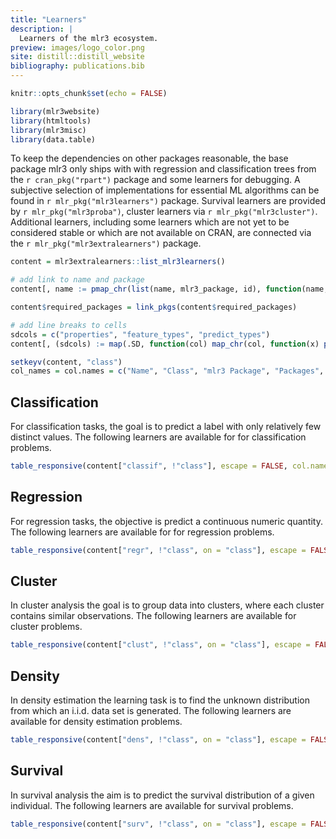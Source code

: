 ```yaml
---
title: "Learners"
description: |
  Learners of the mlr3 ecosystem.
preview: images/logo_color.png
site: distill::distill_website
bibliography: publications.bib
---
```


```r
knitr::opts_chunk$set(echo = FALSE)

library(mlr3website)
library(htmltools)
library(mlr3misc)
library(data.table)
```

To keep the dependencies on other packages reasonable, the base package mlr3 only ships with with regression and classification trees from the `r cran_pkg("rpart")` package and some learners for debugging.
A subjective selection of implementations for essential ML algorithms can be found in `r mlr_pkg("mlr3learners")` package.
Survival learners are provided by `r mlr_pkg("mlr3proba")`, cluster learners via `r mlr_pkg("mlr3cluster")`.
Additional learners, including some learners which are not yet to be considered stable or which are not available on CRAN, are connected via the `r mlr_pkg("mlr3extralearners")` package.


```r
content = mlr3extralearners::list_mlr3learners()

# add link to name and package
content[, name := pmap_chr(list(name, mlr3_package, id), function(name, mlr3_package, id) as.character(a(href = sprintf("https://%s.mlr-org.com/reference/mlr_learners_%s.html", mlr3_package, id), name)))]

content$required_packages = link_pkgs(content$required_packages)

# add line breaks to cells
sdcols = c("properties", "feature_types", "predict_types")
content[, (sdcols) := map(.SD, function(col) map_chr(col, function(x) paste0(x, collapse = "\n"))), .SDcols = sdcols]

setkeyv(content, "class")
col_names = col.names = c("Name", "Class", "mlr3 Package", "Packages", "Properties", "Feature Types", "Predict Types")
```

## Classification

For classification tasks, the goal is to predict a label with only relatively few distinct values.
The following learners are available for for classification problems.

```r
table_responsive(content["classif", !"class"], escape = FALSE, col.names = col_names)
```

## Regression

For regression tasks, the objective is predict a continuous numeric quantity.
The following learners are available for for regression problems.

```r
table_responsive(content["regr", !"class", on = "class"], escape = FALSE, col.names = col_names)
```

## Cluster

In cluster analysis the goal is to group data into clusters, where each cluster contains similar observations.
The following learners are available for cluster problems.

```r
table_responsive(content["clust", !"class", on = "class"], escape = FALSE, col.names = col_names)
```

## Density

In density estimation the learning task is to find the unknown distribution from which an i.i.d. data set is generated.
The following learners are available for density estimation problems.

```r
table_responsive(content["dens", !"class", on = "class"], escape = FALSE, col.names = col_names)
```

## Survival

In survival analysis the aim is to predict the survival distribution of a given individual.
The following learners are available for survival problems.

```r
table_responsive(content["surv", !"class", on = "class"], escape = FALSE, col.names = col_names)
```

